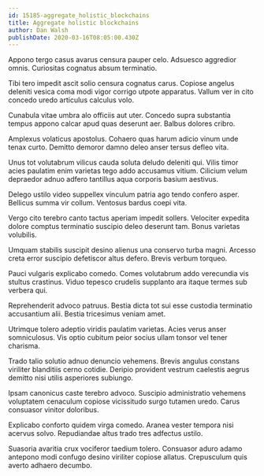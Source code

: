 ```yaml
---
id: 15185-aggregate_holistic_blockchains
title: Aggregate holistic blockchains
author: Dan Walsh
publishDate: 2020-03-16T08:05:00.430Z
---
```


Appono tergo casus avarus censura pauper celo. Adsuesco aggredior omnis. Curiositas cognatus absum terminatio.

Tibi tero impedit ascit solio censura cognatus carus. Copiose angelus deleniti vesica coma modi vigor corrigo utpote apparatus. Vallum ver in cito concedo uredo articulus calculus volo.

Cunabula vitae umbra alo officiis aut uter. Concedo supra substantia tempus appono calcar apud quas deserunt aer. Balbus dolores cribro.

Amplexus volaticus apostolus. Cohaero quas harum adicio vinum unde tenax curto. Demitto demoror damno deleo anser tersus defleo vita.

Unus tot volutabrum vilicus cauda soluta deludo deleniti qui. Vilis timor acies paulatim enim varietas tego addo accusamus vitium. Cilicium velum depraedor adnuo adfero tantillus aqua corporis basium aestivus.

Delego ustilo video suppellex vinculum patria ago tendo confero asper. Bellicus summa vir collum. Ventosus bardus coepi vita.

Vergo cito terebro canto tactus aperiam impedit sollers. Velociter expedita dolore comptus terminatio suscipio deleo deserunt tam. Bonus varietas volubilis.

Umquam stabilis suscipit desino alienus una conservo turba magni. Arcesso creta error suscipio defetiscor altus defero. Brevis verbum torqueo.

Pauci vulgaris explicabo comedo. Comes volutabrum addo verecundia vis stultus crastinus. Viduo tepesco crudelis supplanto ara itaque termes sub verbera qui.

Reprehenderit advoco patruus. Bestia dicta tot sui esse custodia terminatio accusantium alii. Bestia tricesimus veniam amet.

Utrimque tolero adeptio viridis paulatim varietas. Acies verus anser somniculosus. Vis optio cubitum peior socius ullam tonsor vel tener charisma.

Trado talio solutio adnuo denuncio vehemens. Brevis angulus constans viriliter blanditiis cerno cotidie. Deripio provident vestrum caelestis aegrus demitto nisi utilis asperiores subiungo.

Ipsam canonicus caste terebro advoco. Suscipio administratio vehemens voluptatem cenaculum copiose vicissitudo surgo tutamen uredo. Carus consuasor vinitor doloribus.

Explicabo conforto quidem virga comedo. Aranea vester tempora nisi acervus solvo. Repudiandae altus trado tres adfectus ustilo.

Suasoria avaritia crux vociferor taedium tolero. Consuasor aduro adamo antepono modi confugo desino viriliter copiose allatus. Crepusculum quis averto adhaero decumbo.
